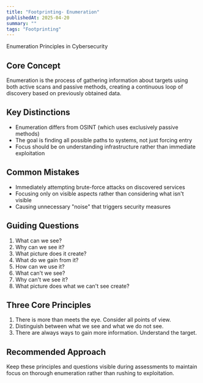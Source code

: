 ```yaml
---
title: "Footprinting- Enumeration"
publishedAt: 2025-04-20
summary: ""
tags: "Footprinting"
---
```


Enumeration Principles in Cybersecurity

## Core Concept
Enumeration is the process of gathering information about targets using both active scans and passive methods, creating a continuous loop of discovery based on previously obtained data.

## Key Distinctions
- Enumeration differs from OSINT (which uses exclusively passive methods)
- The goal is finding all possible paths to systems, not just forcing entry
- Focus should be on understanding infrastructure rather than immediate exploitation

## Common Mistakes
- Immediately attempting brute-force attacks on discovered services
- Focusing only on visible aspects rather than considering what isn't visible
- Causing unnecessary "noise" that triggers security measures

## Guiding Questions
1. What can we see?
2. Why can we see it?
3. What picture does it create?
4. What do we gain from it?
5. How can we use it?
6. What can't we see?
7. Why can't we see it?
8. What picture does what we can't see create?

## Three Core Principles
1. There is more than meets the eye. Consider all points of view.
2. Distinguish between what we see and what we do not see.
3. There are always ways to gain more information. Understand the target.

## Recommended Approach
Keep these principles and questions visible during assessments to maintain focus on thorough enumeration rather than rushing to exploitation.